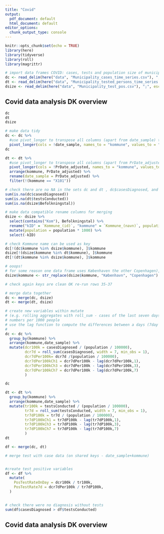 ```yaml
---
title: "Covid"
output:
  pdf_document: default
  html_document: default
editor_options:
  chunk_output_type: console
---
```


```r
knitr::opts_chunk$set(echo = TRUE)
library(here)
library(tidyverse)
library(roll)
library(magrittr)

# import data frames COVID: cases, tests and population size of municipalities
dc <- read_delim(here("data", "Municipality_cases_time_series.csv"), ";", escape_double = FALSE, trim_ws = TRUE)
dt <- read_delim(here("data", "Municipality_tested_persons_time_series.csv"), ";", escape_double = FALSE, trim_ws = TRUE)
dsize <- read_delim(here("data", "Municipality_test_pos.csv"), ";", escape_double = FALSE, trim_ws = TRUE)
```
## Covid data analysis DK overview
```r
dc
dt
dsize
```

```r
# make data tidy
dc <- dc %>% 
  #use pivot_longer to transpose all columns (apart from date_sample) to two columns ('kommune','testsConducted') that hold the name of the kommune and the values of the number of diagnosed cases
  pivot_longer(cols = !date_sample, names_to = "kommune", values_to = "casesDiagnosed") %>% arrange(kommune, date_sample)
dc
```

```r
dt <- dt %>% 
  #use pivot_longer to transpose all columns (apart from PrDate_adjusted) to two columns ('kommune','testsConducted') that hold the name of the kommune and the values of the number of conducted tests 
  pivot_longer(cols = !PrDate_adjusted, names_to = "kommune", values_to = "testsConducted") %>%
  arrange(kommune, PrDate_adjusted) %>%
  rename(date_sample = PrDate_adjusted) %>%
  filter(!(kommune == "X101"))

```

```r
# check there are no NA in the sets dc and dt , dc$casesDiagnosed, and dt$testsConducted
sum(is.na(dc$casesDiagnosed))
sum(is.na(dt$testsConducted))
sum(is.na(dsize$Befolkningstal))
```

```r
# make data compatible rename columns for merging 
dsize <- dsize %>%
  select(contains("Kom"), Befolkningstal) %>%
  rename("kID" = `Kommune_(id)`, "kommune" = `Kommune_(navn)`, population = Befolkningstal) %>%
  mutate(population = population * 1000) %>%
  select(-kID)

```

```r
# check Kommune name can be used as key
dc[!(dc$kommune %in% dsize$kommune), ]$kommune
dsize[!(dsize$kommune %in% dt$kommune), ]$kommune
dt[!(dt$kommune %in% dsize$kommune), ]$kommune
```

```r
# ooops!
# for some reason one data frame uses Københaven the other Copenhagen), - use str_replace to change "København", "Copenhagen"
dsize$kommune <- str_replace(dsize$kommune, "København", "Copenhagen")

# check again keys are clean OK re-run rows 35-37

# merge data together
dc <- merge(dc, dsize)
dt <- merge(dt, dsize)

```

```r

# create new variables within mutate 
# (e.g. rolling aggregates with roll_sum - cases of the last seven days) - 
# numbers per 1000 people 
# use the lag function to compute the differences between a days (7day sum) value and the one from 7 days (3, and 1) ago
#
dc <- dc %>% 
  group_by(kommune) %>%
  arrange(kommune,date_sample) %>%
  mutate(dcr100k = casesDiagnosed / (population / 100000), 
         dcr7d = roll_sum(casesDiagnosed, width = 7, min_obs = 1),
         dcr7dPer100k= dcr7d /(population / 100000),
         dcr7dPer100kCh1 = dcr7dPer100k - lag(dcr7dPer100k,1),
         dcr7dPer100kCh3 = dcr7dPer100k - lag(dcr7dPer100k,3),
         dcr7dPer100kCh7 = dcr7dPer100k - lag(dcr7dPer100k,7)
         )

dc
```

```r
dt <- dt %>% 
  group_by(kommune) %>% 
  arrange(kommune,date_sample) %>%
  mutate(tr100k = testsConducted / (population / 100000), 
         tr7d = roll_sum(testsConducted, width = 7, min_obs = 1), 
         tr7dP100k = tr7d / (population / 100000),
         tr7dP100kCh1 = tr7dP100k - lag(tr7dP100k,1),
         tr7dP100kCh3 = tr7dP100k - lag(tr7dP100k,3),
         tr7dP100kCh7 = tr7dP100k - lag(tr7dP100k,7)
         )
dt

df <- merge(dc, dt)

```

```r
# merge test with case data (on shared keys - date_sample+kommune)


#create test positive variables 
df <- df %>% 
  mutate(
    PosTestRateOnDay = dcr100k / tr100k,
    PosTestRate7d = dcr7dPer100k / tr7dP100k, 
  )
    

# check there were no diagnosis without tests
sum(df$casesDiagnosed > df$testsConducted)
```

## Covid data analysis DK overview

